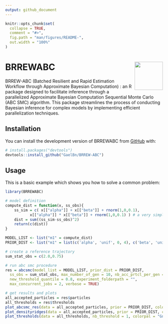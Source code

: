 ```yaml
---
output: github_document
---
```


<!-- README.md is generated from README.Rmd. Please edit that file -->

```r
knitr::opts_chunk$set(
  collapse = TRUE,
  comment = "#>",
  fig.path = "man/figures/README-",
  out.width = "100%"
)
```

# BRREWABC <img src="man/figures/icon.png" align="right" width="90" />

<!-- badges: start -->
<!-- badges: end -->

BRREW-ABC (Batched Resilient and Rapid Estimation Workflow through Approximate Bayesian Computation) : an R package designed to facilitate inference through a parallelized Approximate Bayesian Computation Sequential Monte Carlo (ABC SMC) algorithm. This package streamlines the process of conducting Bayesian inference for complex models by implementing efficient parallelization techniques.

## Installation

You can install the development version of BRREWABC from [GitHub](https://github.com/) with:

``` r
# install.packages("devtools")
devtools::install_github("GaelBn/BRREW-ABC")
```

## Usage

This is a basic example which shows you how to solve a common problem:

```r
library(BRREWABC)

# model definition
compute_dist = function(x, ss_obs){
    ss_sim = c( x[["alpha"]] + x[["beta"]] + rnorm(1,0,0.1),
           x[["alpha"]] * x[["beta"]] + rnorm(1,0,0.1) ) # a very simple toy model
    dist = sum((ss_sim-ss_obs)^2)
    return(c(dist))
}

MODEL_LIST <- list("m1" = compute_dist)
PRIOR_DIST <- list("m1" = list(c('alpha', 'unif', 0, 4), c('beta', 'unif', 0, 1)))

# create a reference trajectory
sum_stat_obs = c(2.0,0.75)

# run abc smc procedure
res = abcsmc(model_list = MODEL_LIST, prior_dist = PRIOR_DIST,
  ss_obs = sum_stat_obs, max_number_of_gen = 10, nb_acc_prtcl_per_gen = 1000,
  new_threshold_quantile = 0.8, experiment_folderpath = "",
  max_concurrent_jobs = 2, verbose = TRUE)

# get results and plots
all_accepted_particles = res$particles
all_thresholds = res$thresholds
plot_abcsmc_res(data = all_accepted_particles, prior = PRIOR_DIST, colorpal = "GnBu")
plot_densityridges(data = all_accepted_particles, prior = PRIOR_DIST, colorpal = "GnBu")
plot_thresholds(data = all_thresholds, nb_threshold = 1, colorpal = "GnBu")
```

<!-- ```{r pairplot, echo = FALSE}
plot_abcsmc_res(data = all_accepted_particles, prior = PRIOR_DIST, colorpal = "GnBu")
``` -->

